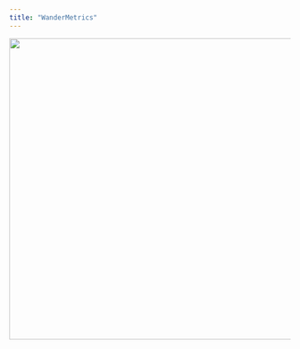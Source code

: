 ```yaml
---
title: "WanderMetrics"
---
```




<p style='text-align:center'>
    <img src="figures/web_flight.jpg" width="960" height="540" />
</p>


